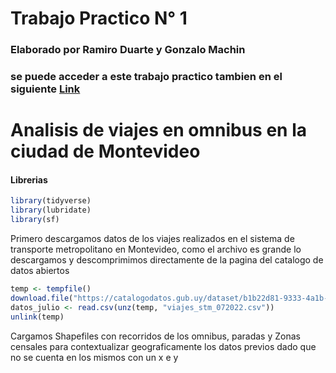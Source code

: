 
# Trabajo Practico N° 1 

### Elaborado por Ramiro Duarte y Gonzalo Machin 

### se puede acceder a este trabajo practico tambien en el siguiente [Link](https://github.com/gmachin11/tp1_ciencia_de_datos_2)

# Analisis de viajes en omnibus en la ciudad de Montevideo

#### Librerias

```r
library(tidyverse)
library(lubridate)
library(sf)
```

Primero descargamos datos de los viajes realizados en el sistema de transporte metropolitano en Montevideo, como el archivo es grande lo descargamos y descomprimimos directamente de la pagina del catalogo de datos abiertos

```r
temp <- tempfile()
download.file("https://catalogodatos.gub.uy/dataset/b1b22d81-9333-4a1b-8254-589268a698bf/resource/aa84ab90-7934-49ae-a330-57403f7e4e2e/download/viajes_stm_072022.zip",temp)
datos_julio <- read.csv(unz(temp, "viajes_stm_072022.csv"))
unlink(temp)
```

Cargamos Shapefiles con recorridos de los omnibus, paradas y Zonas censales para contextualizar geograficamente los datos previos dado que no se cuenta en los mismos con un x e y

```r

```


